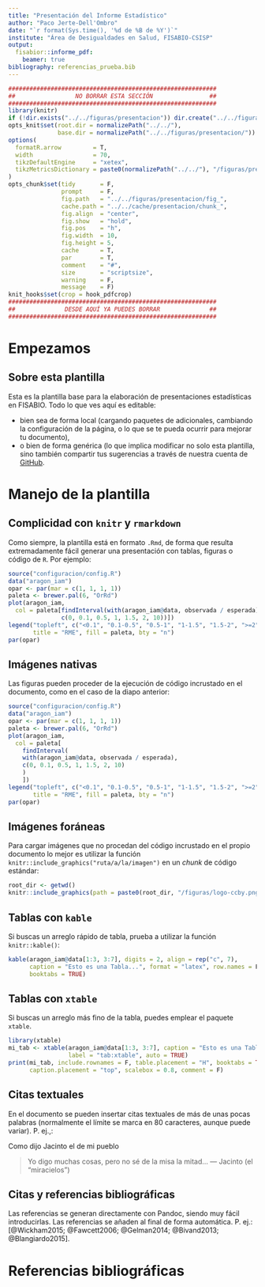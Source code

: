 ```yaml
---
title: "Presentación del Informe Estadístico"
author: "Paco Jerte-Dell'Ombro"
date: "`r format(Sys.time(), '%d de %B de %Y')`"
institute: "Área de Desigualdades en Salud, FISABIO-CSISP"
output:
  fisabior::informe_pdf:
    beamer: true
bibliography: referencias_prueba.bib
---
```


```r
###########################################################
##                 NO BORRAR ESTA SECCIÓN                ##
###########################################################
library(knitr)
if (!dir.exists("../../figuras/presentacion")) dir.create("../../figuras/presentacion")
opts_knit$set(root.dir = normalizePath("../../"),
              base.dir = normalizePath("../../figuras/presentacion/"))
options(
  formatR.arrow         = T,
  width                 = 70,
  tikzDefaultEngine     = "xetex",
  tikzMetricsDictionary = paste0(normalizePath("../../"), "/figuras/presentacion/tikzMetrics")
)
opts_chunk$set(tidy       = F,
               prompt     = F,
               fig.path   = "../../figuras/presentacion/fig_",
               cache.path = "../../cache/presentacion/chunk_",
               fig.align  = "center",
               fig.show   = "hold",
               fig.pos    = "h",
               fig.width  = 10,
               fig.height = 5,
               cache      = T,
               par        = T,
               comment    = "#",
               size       = "scriptsize",
               warning    = F,
               message    = F)
knit_hooks$set(crop = hook_pdfcrop)
###########################################################
##              DESDE AQUÍ YA PUEDES BORRAR              ##
###########################################################
```

# Empezamos

## Sobre esta plantilla

Esta es la plantilla base para la elaboración de presentaciones estadísticas en FISABIO. Todo lo que ves aquí es editable:

- bien sea de forma local (cargando paquetes de \LaTeX adicionales, cambiando la configuración de la página, o lo que se te pueda ocurrir para mejorar tu documento),
- o bien de forma genérica (lo que implica modificar no solo esta plantilla, sino también compartir tus sugerencias a través de nuestra cuenta de [GitHub](https://www.github.com/fisabio/fisabior).
\bigskip
\begin{center}\href{http://creativecommons.org/licenses/by/4.0/}{\ccby}\end{center}

# Manejo de la plantilla

## Complicidad con `knitr` y `rmarkdown`

Como siempre, la plantilla está en formato `.Rmd`, de forma que resulta extremadamente fácil generar una presentación con tablas, figuras o código de `R`. Por ejemplo:

```r
source("configuracion/config.R")
data("aragon_iam")
opar <- par(mar = c(1, 1, 1, 1))
paleta <- brewer.pal(6, "OrRd")
plot(aragon_iam,
  col = paleta[findInterval(with(aragon_iam@data, observada / esperada),
               c(0, 0.1, 0.5, 1, 1.5, 2, 10))])
legend("topleft", c("<0.1", "0.1-0.5", "0.5-1", "1-1.5", "1.5-2", ">=2"),
       title = "RME", fill = paleta, bty = "n")
par(opar)
```

## Imágenes nativas

Las figuras pueden proceder de la ejecución de código incrustado en el documento, como en el caso de la diapo anterior:
 
```r
source("configuracion/config.R")
data("aragon_iam")
opar <- par(mar = c(1, 1, 1, 1))
paleta <- brewer.pal(6, "OrRd")
plot(aragon_iam,
  col = paleta[
    findInterval(
    with(aragon_iam@data, observada / esperada),
    c(0, 0.1, 0.5, 1, 1.5, 2, 10)
    )
    ])
legend("topleft", c("<0.1", "0.1-0.5", "0.5-1", "1-1.5", "1.5-2", ">=2"),
       title = "RME", fill = paleta, bty = "n")
par(opar)
```


## Imágenes foráneas
Para cargar imágenes que no procedan del código incrustado en el propio documento lo mejor es utilizar la función `knitr::include_graphics("ruta/a/la/imagen")` en un _chunk_ de código estándar:

```r
root_dir <- getwd()
knitr::include_graphics(path = paste0(root_dir, "/figuras/logo-ccby.png"))
```


## Tablas con `kable`

Si buscas un arreglo rápido de tabla, prueba a utilizar la función `knitr::kable()`:

```r
kable(aragon_iam@data[1:3, 3:7], digits = 2, align = rep("c", 7), 
      caption = "Esto es una Tabla...", format = "latex", row.names = F,
      booktabs = TRUE)
```

## Tablas con `xtable`

Si buscas un arreglo más fino de la tabla, puedes emplear el paquete `xtable`.

```r
library(xtable)
mi_tab <- xtable(aragon_iam@data[1:3, 3:7], caption = "Esto es una Tabla...",
                 label = "tab:xtable", auto = TRUE)
print(mi_tab, include.rownames = F, table.placement = "H", booktabs = TRUE,
      caption.placement = "top", scalebox = 0.8, comment = F)
```


## Citas textuales

En el documento se pueden insertar citas textuales de más de unas pocas palabras (normalmente el límite se marca en 80 caracteres, aunque puede variar). P. ej.,:

Como dijo Jacinto el de mi pueblo

> Yo digo muchas cosas, pero no sé de la misa la mitad...
> --- Jacinto (el "miracielos")


## Citas y referencias bibliográficas

Las referencias se generan directamente con Pandoc, siendo muy fácil introducirlas. Las referencias se añaden al final de forma automática. P. ej.: [@Wickham2015; @Fawcett2006; @Gelman2014; @Bivand2013; @Blangiardo2015].

# Referencias bibliográficas

